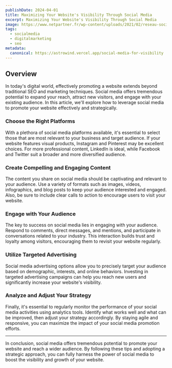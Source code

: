 ```yaml
---
publishDate: 2024-04-01
title: Maximizing Your Website's Visibility Through Social Media
excerpt: Maximizing Your Website's Visibility Through Social Media
image: https://www.netpartner.fr/wp-content/uploads/2021/02/reseau-sociaux-1.jpg
tags:
  - socialmedia
  - digitalmarketing
  - seo
metadata:
  canonical: https://astrowind.vercel.app/social-media-for-visibility
---
```



## Overview

In today's digital world, effectively promoting a website extends beyond traditional SEO and marketing techniques. Social media offers tremendous potential to expand your reach, attract new visitors, and engage with your existing audience. In this article, we'll explore how to leverage social media to promote your website effectively and strategically.

### Choose the Right Platforms

With a plethora of social media platforms available, it's essential to select those that are most relevant to your business and target audience. If your website features visual products, Instagram and Pinterest may be excellent choices. For more professional content, LinkedIn is ideal, while Facebook and Twitter suit a broader and more diversified audience.

### Create Compelling and Engaging Content
The content you share on social media should be captivating and relevant to your audience. Use a variety of formats such as images, videos, infographics, and blog posts to keep your audience interested and engaged. Also, be sure to include clear calls to action to encourage users to visit your website.

### Engage with Your Audience
The key to success on social media lies in engaging with your audience. Respond to comments, direct messages, and mentions, and participate in conversations related to your industry. This interaction builds trust and loyalty among visitors, encouraging them to revisit your website regularly.

### Utilize Targeted Advertising
Social media advertising options allow you to precisely target your audience based on demographic, interests, and online behaviors. Investing in targeted advertising campaigns can help you reach new users and significantly increase your website's visibility.

### Analyze and Adjust Your Strategy
Finally, it's essential to regularly monitor the performance of your social media activities using analytics tools. Identify what works well and what can be improved, then adjust your strategy accordingly. By staying agile and responsive, you can maximize the impact of your social media promotion efforts.

--- 
In conclusion, social media offers tremendous potential to promote your website and reach a wider audience. By following these tips and adopting a strategic approach, you can fully harness the power of social media to boost the visibility and growth of your website.
